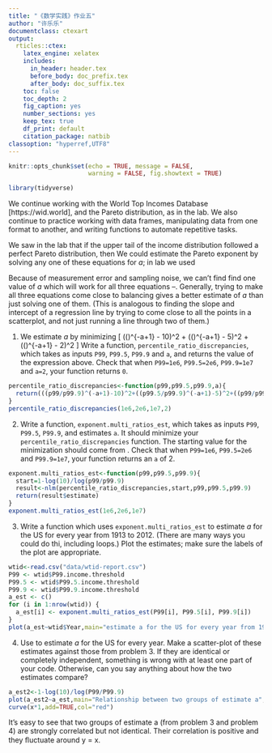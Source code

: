 ---
title: "《数学实践》作业五"
author: "许乐乐"
documentclass: ctexart
output:
  rticles::ctex:
    latex_engine: xelatex
    includes:
      in_header: header.tex
      before_body: doc_prefix.tex
      after_body: doc_suffix.tex
    toc: false
    toc_depth: 2
    fig_caption: yes
    number_sections: yes
    keep_tex: true
    df_print: default
    citation_package: natbib
classoption: "hyperref,UTF8"
---

```{r setup, include=FALSE}
knitr::opts_chunk$set(echo = TRUE, message = FALSE,
                      warning = FALSE, fig.showtext = TRUE)
```
```{r message=FALSE, warning=FALSE}
library(tidyverse)
```

We continue working with the World Top Incomes Database [https://wid.world], and the Pareto distribution, as in the lab.  We also continue to practice working with data frames, manipulating data from one format to another, and writing functions to automate repetitive tasks.

We saw in the lab that if the upper tail of the income distribution followed a perfect Pareto distribution, then
\begin{eqnarray}
\label{eqn:1percent-vs-0.1-percent}
\left(\frac{P99}{P99.9}\right)^{-a+1}  & = & 10\\
\left(\frac{P99.5}{P99.9}\right)^{-a+1} & = & 5\\
\left(\frac{P99}{P99.5}\right)^{-a+1} & = & 2
\label{eqn:1percent-vs-0.5-percent}
\end{eqnarray}
We could estimate the Pareto exponent by solving any one of these equations for $a$; in lab we used
\begin{equation}
a = 1 - \frac{\log{10}}{\log{(P99/P99.9)}} ~,
\label{eqn:exponent-from-quantile-ratio}
\end{equation}

Because of measurement error and sampling noise, we can't find find one value of $a$ which will work for all three equations \eqref{eqn:1percent-vs-0.1-percent}--\eqref{eqn:1percent-vs-0.5-percent}.  Generally, trying to make all three equations come close to balancing gives a better estimate of $a$ than just solving one of them.  (This is analogous to finding the slope and intercept of a regression line by trying to come close to all the points in a scatterplot, and not just running a line through two of them.)


1. We estimate $a$ by minimizing
\[
\left(\left(\frac{P99}{P99.9}\right)^{-a+1} - 10\right)^2 + \left(\left(\frac{P99.5}{P99.9}\right)^{-a+1} - 5\right)^2 +  \left(\left(\frac{P99}{P99.5}\right)^{-a+1} - 2\right)^2
\]
Write a function, `percentile_ratio_discrepancies`, which takes as inputs `P99`, `P99.5`, `P99.9` and `a`, and returns the value of the expression above.  Check that when `P99=1e6`, `P99.5=2e6`, `P99.9=1e7` and `a=2`, your function returns `0`.
```{r}
percentile_ratio_discrepancies<-function(p99,p99.5,p99.9,a){
  return(((p99/p99.9)^(-a+1)-10)^2+((p99.5/p99.9)^(-a+1)-5)^2+((p99/p99.5)^(-a+1)-2)^2)
}
percentile_ratio_discrepancies(1e6,2e6,1e7,2)
```

2. Write a function, `exponent.multi_ratios_est`, which takes as inputs `P99`, `P99.5`, `P99.9`, and estimates `a`.  It should minimize your `percentile_ratio_discrepancies` function.  The starting value for the minimization should come from \eqref{eqn:exponent-from-quantile-ratio}.  Check that when `P99=1e6`, `P99.5=2e6` and `P99.9=1e7`, your function returns an `a` of 2.
```{r}
exponent.multi_ratios_est<-function(p99,p99.5,p99.9){
  start=1-log(10)/log(p99/p99.9)
  result<-nlm(percentile_ratio_discrepancies,start,p99,p99.5,p99.9)
  return(result$estimate)
}
exponent.multi_ratios_est(1e6,2e6,1e7)
```

3. Write a function which uses  `exponent.multi_ratios_est` to estimate $a$ for the US for every year from 1913 to 2012.  (There are many ways you could do thi, including loops.)  Plot the estimates; make sure the labels of the plot are appropriate.
```{r}
wtid<-read.csv("data/wtid-report.csv")
P99 <- wtid$P99.income.threshold 
P99.5 <- wtid$P99.5.income.threshold 
P99.9 <- wtid$P99.9.income.threshold 
a_est <- c() 
for (i in 1:nrow(wtid)) { 
  a_est[i] <- exponent.multi_ratios_est(P99[i], P99.5[i], P99.9[i]) 
}
plot(a_est~wtid$Year,main="estimate a for the US for every year from 1913 to 2012",xlab="Year",ylab="eatimate a")
```

4. Use \eqref{eqn:exponent-from-quantile-ratio} to estimate $a$ for the US for every year.  Make a scatter-plot of these estimates against those from problem 3.  If they are identical or completely independent, something is wrong with at least one part of your code.  Otherwise, can you say anything about how the two estimates compare?
```{r}
a_est2<-1-log(10)/log(P99/P99.9)
plot(a_est2~a_est,main="Relationship between two groups of estimate a",xlab="estimate a from problem 3",ylab="estimate a from problem 4")
curve(x*1,add=TRUE,col="red")
```
It’s easy to see that two groups of estimate a (from problem 3 and problem 4) are strongly correlated but not identical. Their correlation is positive and they ﬂuctuate around y = x.
